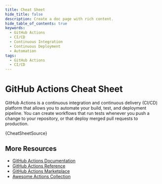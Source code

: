 ```yaml
---
title: Cheat Sheet
hide_title: false
description: Create a doc page with rich content.
hide_table_of_contents: true
keywords:
  - GitHub Actions
  - CI/CD
  - Continuous Integration
  - Continuous Deployment
  - Automation
tags:
  - GitHub Actions
  - CI/CD
---
```



# GitHub Actions Cheat Sheet

GitHub Actions is a continuous integration and continuous delivery (CI/CD) platform that allows you to automate your build, test, and deployment pipeline. You can create workflows that run tests whenever you push a change to your repository, or that deploy merged pull requests to production.

<CodeBlock language="yaml" title=".github/workflows/cheat-sheet.yml" showLineNumbers metastring="hljs">{CheatSheetSource}</CodeBlock>

## More Resources

+ [GitHub Actions Documentation](https://docs.github.com/en/actions)
+ [GitHub Actions Reference](https://docs.github.com/en/actions/reference)
+ [GitHub Actions Marketplace](https://github.com/marketplace?type=actions)
+ [Awesome Actions Collection](https://github.com/sdras/awesome-actions)
